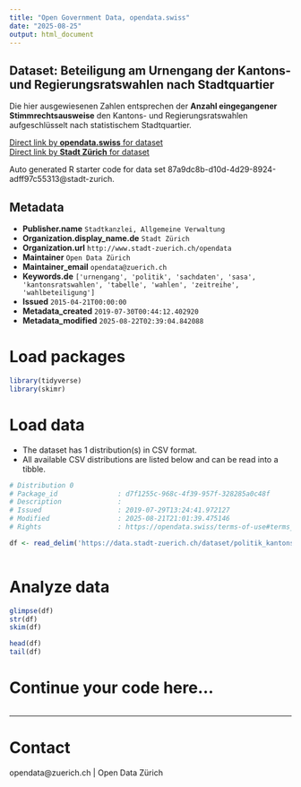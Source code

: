 ```yaml
---
title: "Open Government Data, opendata.swiss"
date: "2025-08-25"
output: html_document
---
```


## Dataset: Beteiligung am Urnengang der Kantons- und Regierungsratswahlen nach Stadtquartier


Die hier ausgewiesenen Zahlen entsprechen der **Anzahl eingegangener Stimmrechtsausweise** den Kantons- und Regierungsratswahlen aufgeschlüsselt nach statistischem Stadtquartier.


[Direct link by **opendata.swiss** for dataset](https://opendata.swiss/de/dataset/beteiligung-am-urnengang-der-kantons-und-regierungsratswahlen-nach-stadtquartier-seit-20151)<br>
[Direct link by **Stadt Zürich** for dataset](https://data.stadt-zuerich.ch/dataset/politik_kantonsratswahlen_btg_urnengang_quartier_od7027)

Auto generated R starter code for data set 87a9dc8b-d10d-4d29-8924-adff97c55313@stadt-zurich.

## Metadata

- **Publisher.name** `Stadtkanzlei, Allgemeine Verwaltung`
- **Organization.display_name.de** `Stadt Zürich`
- **Organization.url** `http://www.stadt-zuerich.ch/opendata`
- **Maintainer** `Open Data Zürich`
- **Maintainer_email** `opendata@zuerich.ch`
- **Keywords.de** `['urnengang', 'politik', 'sachdaten', 'sasa', 'kantonsratswahlen', 'tabelle', 'wahlen', 'zeitreihe', 'wahlbeteiligung']`
- **Issued** `2015-04-21T00:00:00`
- **Metadata_created** `2019-07-30T00:44:12.402920`
- **Metadata_modified** `2025-08-22T02:39:04.842088`


# Load packages

```r

library(tidyverse)
library(skimr)

```

# Load data

-   The dataset has 1 distribution(s) in CSV format.
-   All available CSV distributions are listed below and can be read into a tibble.

```r

# Distribution 0
# Package_id               : d7f1255c-968c-4f39-957f-328285a0c48f
# Description              : 
# Issued                   : 2019-07-29T13:24:41.972127
# Modified                 : 2025-08-21T21:01:39.475146
# Rights                   : https://opendata.swiss/terms-of-use#terms_open

df <- read_delim('https://data.stadt-zuerich.ch/dataset/politik_kantonsratswahlen_btg_urnengang_quartier_od7027/download/POL702OD7027.csv')



```

# Analyze data

```r

glimpse(df)
str(df)
skim(df)

head(df)
tail(df)

```

# Continue your code here...

```r

```

------------------------------------------------------------------------

# Contact

opendata@zuerich.ch | Open Data Zürich
